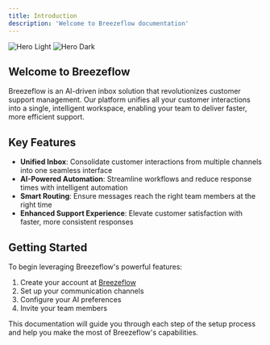 ```yaml
---
title: Introduction
description: 'Welcome to Breezeflow documentation'
---
```


<img
  className="block dark:hidden"
  src="/images/heroImg.webp"
  alt="Hero Light"
/>
<img
  className="hidden dark:block"
  src="/images/heroImg.webp"
  alt="Hero Dark"
/>

## Welcome to Breezeflow

Breezeflow is an AI-driven inbox solution that revolutionizes customer support management. Our platform unifies all your customer interactions into a single, intelligent workspace, enabling your team to deliver faster, more efficient support.

## Key Features

- **Unified Inbox**: Consolidate customer interactions from multiple channels into one seamless interface
- **AI-Powered Automation**: Streamline workflows and reduce response times with intelligent automation
- **Smart Routing**: Ensure messages reach the right team members at the right time
- **Enhanced Support Experience**: Elevate customer satisfaction with faster, more consistent responses

## Getting Started

To begin leveraging Breezeflow's powerful features:

1. Create your account at [Breezeflow](https://www.breezeflow.io)
2. Set up your communication channels
3. Configure your AI preferences
4. Invite your team members

This documentation will guide you through each step of the setup process and help you make the most of Breezeflow's capabilities.
